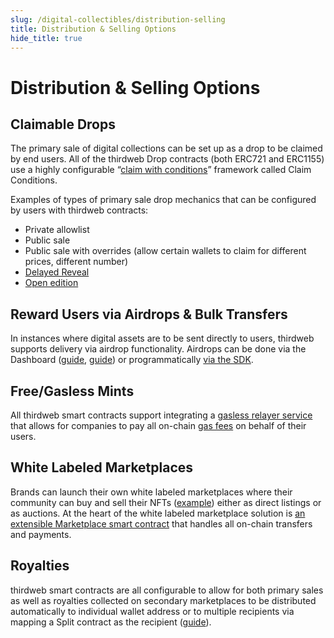 ```yaml
---
slug: /digital-collectibles/distribution-selling
title: Distribution & Selling Options
hide_title: true
---
```


# Distribution & Selling Options

## Claimable Drops

The primary sale of digital collections can be set up as a drop to be claimed by end users. All of the thirdweb Drop contracts (both ERC721 and ERC1155) use a highly configurable “[claim with conditions](https://portal.thirdweb.com/sdk/interacting-with-contracts/erc721claimablewithconditions)” framework called Claim Conditions.

Examples of types of primary sale drop mechanics that can be configured by users with thirdweb contracts:

- Private allowlist
- Public sale
- Public sale with overrides (allow certain wallets to claim for different prices, different number)
- [Delayed Reveal](https://blog.thirdweb.com/changelog/delayed-reveal-nfts/)
- [Open edition](https://blog.thirdweb.com/guides/how-to-create-an-open-edition-nft-drop/)

## Reward Users via Airdrops & Bulk Transfers

In instances where digital assets are to be sent directly to users, thirdweb supports delivery via airdrop functionality. Airdrops can be done via the Dashboard ([guide](https://blog.thirdweb.com/guides/how-to-airdrop-nfts-to-a-list-of-wallets/), [guide](https://blog.thirdweb.com/guides/how-to-airdrop-erc-1155-tokens-to-a-list-of-wallets/)) or programmatically [via the SDK](https://portal.thirdweb.com/typescript/sdk.erc1155.airdrop).

## Free/Gasless Mints

All thirdweb smart contracts support integrating a [gasless relayer service](/glossary/gasless-transactions) that allows for companies to pay all on-chain [gas fees](/glossary/gas) on behalf of their users.

## White Labeled Marketplaces

Brands can launch their own white labeled marketplaces where their community can buy and sell their NFTs ([example](https://marketplace-v3.thirdweb-preview.com/)) either as direct listings or as auctions. At the heart of the white labeled marketplace solution is [an extensible Marketplace smart contract](https://portal.thirdweb.com/sdk/interacting-with-contracts/marketplace) that handles all on-chain transfers and payments.

## Royalties

thirdweb smart contracts are all configurable to allow for both primary sales as well as royalties collected on secondary marketplaces to be distributed automatically to individual wallet address or to multiple recipients via mapping a Split contract as the recipient ([guide](https://blog.thirdweb.com/guides/nft-drop-with-revenue-share/)).
